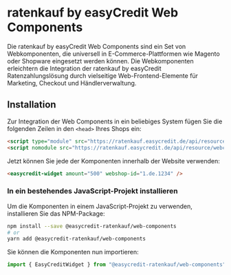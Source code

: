 

<Meta title="Getting Started/Installation" />

<h1>ratenkauf by easyCredit Web Components</h1>

<p>Die ratenkauf by easyCredit Web Components sind ein Set von Webkomponenten, die universell in E-Commerce-Plattformen wie Magento oder Shopware eingesetzt werden können. Die Webkomponenten erleichtern die Integration der ratenkauf by easyCredit Ratenzahlungslösung durch vielseitige Web-Frontend-Elemente für Marketing, Checkout und Händlerverwaltung.</p>

<h2>Installation</h2>

Zur Integration der Web Components in ein beliebiges System fügen Sie die folgenden Zeilen in den `<head>` Ihres Shops ein:

```html
<script type="module" src="https://ratenkauf.easycredit.de/api/resource/webcomponents/v3/easycredit-components/easycredit-components.esm.js"></script>
<script nomodule src="https://ratenkauf.easycredit.de/api/resource/webcomponents/v3/easycredit-components/easycredit-components.js"></script>
```
Jetzt können Sie jede der Komponenten innerhalb der Website verwenden:

```html
<easycredit-widget amount="500" webshop-id="1.de.1234" />
```

<h3>In ein bestehendes JavaScript-Projekt installieren</h3>

<p>Um die Komponenten in einem JavaScript-Projekt zu verwenden, installieren Sie das NPM-Package:</p>

```bash
npm install --save @easycredit-ratenkauf/web-components
# or
yarn add @easycredit-ratenkauf/web-components
```

Sie können die Komponenten nun importieren:

```js
import { EasyCreditWidget } from "@easycredit-ratenkauf/web-components";
```
